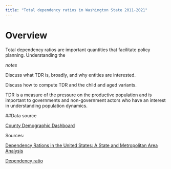 ---
title: "Total dependency ratios in Washington State 2011-2021"
---

# Overview
Total dependency ratios are important quantities that facilitate policy planning. Understanding the 




*notes* 

Discuss what TDR is, broadly, and why entities are interested.

Discuss how to compute TDR and the child and aged variants.



TDR is a measure of the pressure on the productive population and is important to governments and non-government actors who have an interest in understanding population dynamics.

##Data source

[County Demographic Dashboard](https://doh.wa.gov/data-and-statistical-reports/washington-tracking-network-wtn/demographics/county-dashboard)


Sources:

[Dependency Rations in the United States: A State and Metropolitan Area Analysis](https://www.census.gov/content/dam/Census/library/working-papers/2012/demo/dependency-ratios-in-the-united-states.pdf)

[Dependency ratio](https://en.wikipedia.org/wiki/Dependency_ratio)